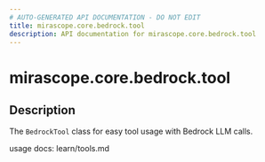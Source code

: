 ```yaml
---
# AUTO-GENERATED API DOCUMENTATION - DO NOT EDIT
title: mirascope.core.bedrock.tool
description: API documentation for mirascope.core.bedrock.tool
---
```


# mirascope.core.bedrock.tool

<ApiType type="Module" />

## Description

The `BedrockTool` class for easy tool usage with Bedrock LLM calls.

usage docs: learn/tools.md


